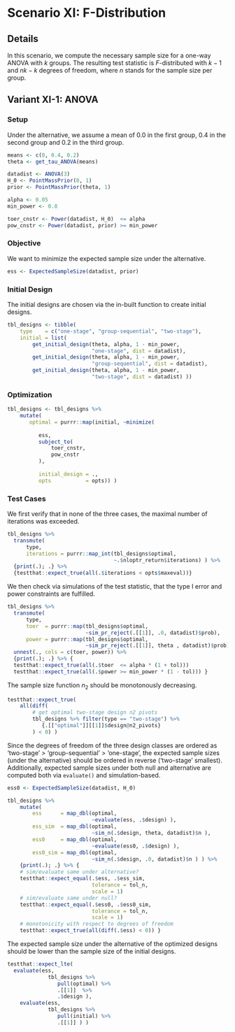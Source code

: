 # Scenario XI: F-Distribution

## Details

In this scenario, we compute the necessary sample size for a one-way ANOVA with $k$ groups. The resulting test statistic is $F$-distributed with $k-1$ and $nk-k$ degrees of freedom, where $n$ stands for the sample size per group.

## Variant XI-1: ANOVA

### Setup

Under the alternative, we assume a mean of $0.0$ in the first group, $0.4$ in the second group and $0.2$ in the third group.

```r
means <- c(0, 0.4, 0.2)
theta <- get_tau_ANOVA(means)

datadist <- ANOVA(3)
H_0 <- PointMassPrior(0, 1)
prior <- PointMassPrior(theta, 1)

alpha <- 0.05
min_power <- 0.8

toer_cnstr <- Power(datadist, H_0)  <= alpha
pow_cnstr <- Power(datadist, prior) >= min_power
```

### Objective

We want to minimize the expected sample size under the alternative.
```r
ess <- ExpectedSampleSize(datadist, prior)
```

### Initial Design

The initial designs are chosen via the in-built function to create initial designs.

```r
tbl_designs <- tibble(
    type    = c("one-stage", "group-sequential", "two-stage"),
    initial = list(
        get_initial_design(theta, alpha, 1 - min_power, 
                           "one-stage", dist = datadist),
        get_initial_design(theta, alpha, 1 - min_power, 
                           "group-sequential", dist = datadist),
        get_initial_design(theta, alpha, 1 - min_power, 
                           "two-stage", dist = datadist) ))
```

### Optimization

```r
tbl_designs <- tbl_designs %>% 
    mutate(
       optimal = purrr::map(initial, ~minimize(
         
          ess,
          subject_to(
              toer_cnstr,
              pow_cnstr 
          ),
          
          initial_design = ., 
          opts           = opts)) )
```

### Test Cases

We first verify that in none of the three cases, the maximal number of iterations was exceeded.
```r
tbl_designs %>% 
  transmute(
      type, 
      iterations = purrr::map_int(tbl_designs$optimal, 
                                  ~.$nloptr_return$iterations) ) %>%
  {print(.); .} %>% 
  {testthat::expect_true(all(.$iterations < opts$maxeval))}
```

We then check via simulations of the test statistic, that the type I error and power constraints are fulfilled.

```r
tbl_designs %>% 
  transmute(
      type, 
      toer  = purrr::map(tbl_designs$optimal, 
                         ~sim_pr_reject(.[[1]], .0, datadist)$prob), 
      power = purrr::map(tbl_designs$optimal, 
                         ~sim_pr_reject(.[[1]], theta , datadist)$prob) ) %>% 
  unnest(., cols = c(toer, power)) %>% 
  {print(.); .} %>% {
  testthat::expect_true(all(.$toer  <= alpha * (1 + tol)))
  testthat::expect_true(all(.$power >= min_power * (1 - tol))) }
```

The sample size function $n_2$ should be monotonously decreasing.

```r
testthat::expect_true(
    all(diff(
        # get optimal two-stage design n2 pivots
        tbl_designs %>% filter(type == "two-stage") %>%
           {.[["optimal"]][[1]]$design@n2_pivots} 
        ) < 0) )
```

Since the degrees of freedom of the three design classes are ordered as
'two-stage' > 'group-sequential' > 'one-stage',
the expected sample sizes (under the alternative) should be ordered 
in reverse ('two-stage' smallest).
Additionally, expected sample sizes under both null and alternative
are computed both via `evaluate()` and simulation-based.

```r
ess0 <- ExpectedSampleSize(datadist, H_0)

tbl_designs %>% 
    mutate(
        ess      = map_dbl(optimal,
                           ~evaluate(ess, .$design) ),
        ess_sim  = map_dbl(optimal,
                           ~sim_n(.$design, theta, datadist)$n ),
        ess0     = map_dbl(optimal,
                           ~evaluate(ess0, .$design) ),
        ess0_sim = map_dbl(optimal,
                           ~sim_n(.$design, .0, datadist)$n ) ) %>% 
    {print(.); .} %>% {
    # sim/evaluate same under alternative?
    testthat::expect_equal(.$ess, .$ess_sim, 
                           tolerance = tol_n,
                           scale = 1)
    # sim/evaluate same under null?
    testthat::expect_equal(.$ess0, .$ess0_sim, 
                           tolerance = tol_n,
                           scale = 1)
    # monotonicity with respect to degrees of freedom
    testthat::expect_true(all(diff(.$ess) < 0)) }
```

The expected sample size under the alternative of the optimized designs should be lower than the sample size of the initial designs.

```r
testthat::expect_lte(
  evaluate(ess, 
             tbl_designs %>% 
                pull(optimal) %>% 
                .[[1]]  %>%
                .$design ),
    evaluate(ess, 
             tbl_designs %>% 
                pull(initial) %>% 
                .[[1]] ) )
```


